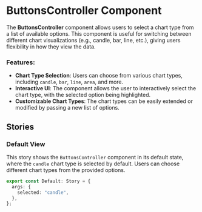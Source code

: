 
<Meta title="Components/ButtonsController" />

# ButtonsController Component

The **ButtonsController** component allows users to select a chart type from a list of available options. This component is useful for switching between different chart visualizations (e.g., candle, bar, line, etc.), giving users flexibility in how they view the data.

### Features:

- **Chart Type Selection**: Users can choose from various chart types, including `candle`, `bar`, `line`, `area`, and more.
- **Interactive UI**: The component allows the user to interactively select the chart type, with the selected option being highlighted.
- **Customizable Chart Types**: The chart types can be easily extended or modified by passing a new list of options.

## Stories

### Default View

This story shows the `ButtonsController` component in its default state, where the `candle` chart type is selected by default. Users can choose different chart types from the provided options.

```ts
export const Default: Story = {
  args: {
    selected: "candle",
  },
};
```
